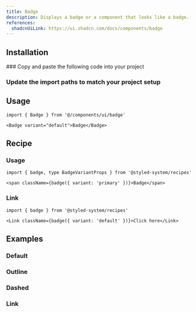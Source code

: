 ```yaml
---
title: Badge
description: Displays a badge or a component that looks like a badge.
references:
  shadcnUiLink: https://ui.shadcn.com/docs/components/badge
---
```


<ComponentPreview name="badge" withRecipe />

## Installation

<Steps>
### Copy and paste the following code into your project

<ComponentSource name="badge" />

### Update the import paths to match your project setup

</Steps>

## Usage

```tsx
import { Badge } from '@/components/ui/badge'
```

```tsx
<Badge variant="default">Badge</Badge>
```

## Recipe
### Usage
```tsx
import { badge, type BadgeVariantProps } from '@styled-system/recipes'
```
```tsx
<span className={badge({ variant: 'primary' })}>Badge</span>
```

### Link

```tsx
import { badge } from '@styled-system/recipes'
```
```tsx
<Link className={badge({ variant: 'default' })}>Click here</Link>
```

## Examples
### Default

<ComponentPreview name="badge" />

### Outline

<ComponentPreview name="badge" file="primary" />

### Dashed

<ComponentPreview name="badge" file="error" />

### Link

<ComponentPreview name="badge" file="with-icon" />

